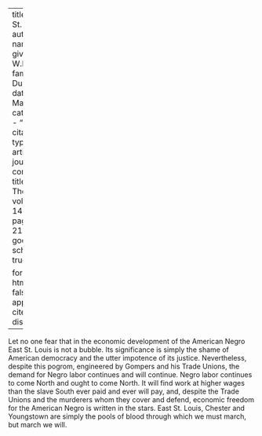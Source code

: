 
---
title: 'East St. Louis'
author:
  - name:
      given: W.E.B.
      family: Du Bois
date: Mar. 1917
categories: 
  - ""
citation: 
  type: article-journal
  container-title: The Crisis
  volume: 14
  issue: 5
  page: 215-216
google-scholar: true

format:
  html:
    toc: false
    appendix-cite-as: display
---


Let no one fear that in the economic development of the American Negro East St. Louis is not a bubble. Its significance is simply the shame of American democracy and the utter impotence of its justice. Nevertheless, despite this pogrom, engineered by Gompers and his Trade Unions, the demand for Negro labor continues and will continue. Negro labor continues to come North and ought to come North. It will find work at higher wages than the slave South ever paid and ever will pay, and, despite the Trade Unions and the murderers whom they cover and defend, economic freedom for the American Negro is written in the stars. East St. Louis, Chester and Youngstown are simply the pools of blood through which we must march, but march we will.

